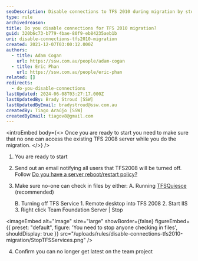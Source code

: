 ```yaml
---
seoDescription: Disable connections to TFS 2010 during migration by stopping file check-ins and confirming no latest updates are possible.
type: rule
archivedreason:
title: Do you disable connections for TFS 2010 migration?
guid: 320b6c73-b779-4bae-80f9-eb84235aeb1b
uri: disable-connections-tfs2010-migration
created: 2021-12-07T03:00:12.000Z
authors:
  - title: Adam Cogan
    url: https://ssw.com.au/people/adam-cogan
  - title: Eric Phan
    url: https://ssw.com.au/people/eric-phan
related: []
redirects:
  - do-you-disable-connections
lastUpdated: 2024-06-08T03:27:17.000Z
lastUpdatedBy: Brady Stroud [SSW]
lastUpdatedByEmail: bradystroud@ssw.com.au
createdBy: Tiago Araújo [SSW]
createdByEmail: tiagov8@gmail.com
---
```


<introEmbed
  body={<>
Once you are ready to start you need to make sure that no one can access the existing TFS 2008 server while you do the migration.
  </>}
/>
1. You are ready to start
2. Send out an email notifying all users that TFS2008 will be turned off.
   Follow [Do you have a server reboot/restart policy?](/planned-outage-process)
3. Make sure no-one can check in files by either:
   A. Running [TFSQuiesce](https://social.msdn.microsoft.com/Forums/vstudio/en-US/1ec7dc4a-ba2b-4d06-86a3-0924cbe3e919/tfsservicecontrol-quiesce-requirement-for-backups?forum=tfsadmin&WT.mc_id=DOP-MVP-33518) (recommended)

   B. Turning off TFS Service 1. Remote desktop into TFS 2008 2. Start IIS 3. Right click Team Foundation Server | Stop


<imageEmbed
  alt="Image"
  size="large"
  showBorder={false}
  figureEmbed={{
    preset: "default",
    figure: 'You need to stop anyone checking in files',
    shouldDisplay: true
  }}
  src="/uploads/rules/disable-connections-tfs2010-migration/StopTFSServices.png"
/>

4. Confirm you can no longer get latest on the team project
